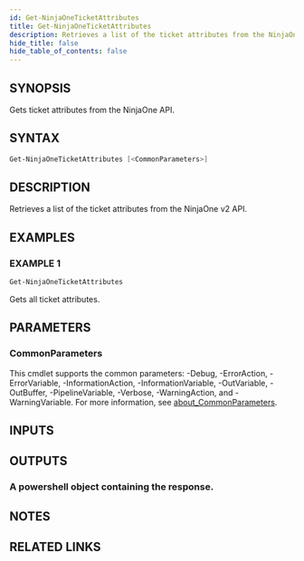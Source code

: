 ```yaml
---
id: Get-NinjaOneTicketAttributes
title: Get-NinjaOneTicketAttributes
description: Retrieves a list of the ticket attributes from the NinjaOne v2 API.
hide_title: false
hide_table_of_contents: false
---
```


## SYNOPSIS

Gets ticket attributes from the NinjaOne API.

## SYNTAX

```powershell
Get-NinjaOneTicketAttributes [<CommonParameters>]
```

## DESCRIPTION

Retrieves a list of the ticket attributes from the NinjaOne v2 API.

## EXAMPLES

### EXAMPLE 1

```powershell
Get-NinjaOneTicketAttributes
```

Gets all ticket attributes.

## PARAMETERS

### CommonParameters

This cmdlet supports the common parameters: -Debug, -ErrorAction, -ErrorVariable, -InformationAction, -InformationVariable, -OutVariable, -OutBuffer, -PipelineVariable, -Verbose, -WarningAction, and -WarningVariable. For more information, see [about_CommonParameters](http://go.microsoft.com/fwlink/?LinkID=113216).

## INPUTS

## OUTPUTS

### A powershell object containing the response.

## NOTES

## RELATED LINKS
